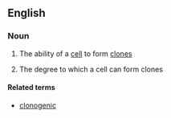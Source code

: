 ==English==

===Noun===
{{en-noun|~|clonogenicities}}

# {{label|en|uncountable}} The ability of a [[cell]] to form [[clone]]s
# {{label|en|countable}} The degree to which a cell can form clones

====Related terms====
* [[clonogenic]]
